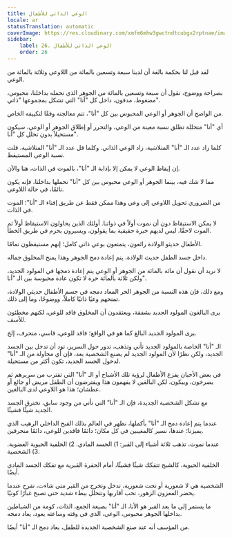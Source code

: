 ```yaml
---
title: الوعي الذاتي للأطفال
locale: ar
statusTranslation: automatic
coverImage: https://res.cloudinary.com/xmfm6mhw3gwctndtcubgx2rptnae/image/upload/v1740468922/small_cover_tratado_de_psicologia_revolucionaria_a4c0dca4e0.webp
sidebar:
    label: 26. الوعي الذاتي للأطفال
    order: 26
---
```

لقد قيل لنا بحكمة بالغة أن لدينا سبعة وتسعين بالمائة من اللاوعي وثلاثة بالمائة من الوعي.

بصراحة ووضوح، نقول أن سبعة وتسعين بالمائة من الجوهر الذي نحمله بداخلنا، محبوس، مضغوط، مدفون، داخل كل "أنا" التي تشكل بمجموعها "ذاتي".

من الواضح أن الجوهر أو الوعي المحبوس بين كل "أنا"، تتم معالجته وفقًا لتكييفه الخاص.

أي "أنا" متحللة تطلق نسبة معينة من الوعي، والتحرر أو إطلاق الجوهر أو الوعي، سيكون مستحيلاً بدون تحلل كل "أنا".

كلما زاد عدد الـ "أنا" المتلاشية، زاد الوعي الذاتي. وكلما قل عدد الـ "أنا" المتلاشية، قلت نسبة الوعي المستيقظ.

إن إيقاظ الوعي لا يمكن إلا بإذابة الـ "أنا"، بالموت في الذات، هنا والآن.

مما لا شك فيه، بينما الجوهر أو الوعي محبوس بين كل "أنا" نحملها بداخلنا، فإنه يكون نائمًا، في حالة اللاوعي.

من الضروري تحويل اللاوعي إلى وعي وهذا ممكن فقط عن طريق إفناء الـ "أنا"؛ الموت في الذات.

لا يمكن الاستيقاظ دون أن نموت أولاً في ذواتنا. أولئك الذين يحاولون الاستيقاظ أولاً ثم الموت لاحقًا، ليس لديهم خبرة حقيقية بما يقولون، ويسيرون بحزم في طريق الخطأ.

الأطفال حديثو الولادة رائعون، يتمتعون بوعي ذاتي كامل؛ إنهم مستيقظون تمامًا.

داخل جسد الطفل حديث الولادة، يتم إعادة دمج الجوهر وهذا يمنح المخلوق جماله.

لا نريد أن نقول أن مائة بالمائة من الجوهر أو الوعي يتم إعادة دمجها في المولود الجديد، ولكن ثلاثة بالمائة حرة لا تكون عادة محبوسة بين الـ "أنا".

ومع ذلك، فإن هذه النسبة من الجوهر الحر المعاد دمجه في جسم الأطفال حديثي الولادة، تمنحهم وعيًا ذاتيًا كاملاً، ووضوحًا، وما إلى ذلك.

يرى البالغون المولود الجديد بشفقة، ويعتقدون أن المخلوق فاقد للوعي، لكنهم مخطئون للأسف.

يرى المولود الجديد البالغ كما هو في الواقع؛ فاقد للوعي، قاسي، منحرف، إلخ.

الـ "أنا" الخاصة بالمولود الجديد تأتي وتذهب، تدور حول السرير، تود أن تدخل بين الجسد الجديد، ولكن نظرًا لأن المولود الجديد لم يصنع الشخصية بعد، فإن أي محاولة من الـ "أنا" لدخول الجسد الجديد، تكون أكثر من مستحيلة.

في بعض الأحيان يفزع الأطفال لرؤية تلك الأشباح أو الـ "أنا" التي تقترب من سريرهم ثم يصرخون، ويبكون، لكن البالغين لا يفهمون هذا ويفترضون أن الطفل مريض أو جائع أو عطشان؛ هذا هو اللاوعي لدى البالغين.

مع تشكل الشخصية الجديدة، فإن الـ "أنا" التي تأتي من وجود سابق، تخترق الجسد الجديد شيئًا فشيئًا.

عندما يتم إعادة دمج الـ "أنا" بأكملها، نظهر في العالم بذلك القبح الداخلي الرهيب الذي يميزنا؛ عندها، نسير كالمغيبين في كل مكان؛ دائمًا فاقدين للوعي، دائمًا منحرفين.

عندما نموت، تذهب ثلاثة أشياء إلى القبر: 1) الجسد المادي. 2) الخلفية الحيوية العضوية. 3) الشخصية.

الخلفية الحيوية، كالشبح تتفكك شيئًا فشيئًا، أمام الحفرة القبرية مع تفكك الجسد المادي أيضًا.

الشخصية هي لا شعورية أو تحت شعورية، تدخل وتخرج من القبر متى شاءت، تفرح عندما يحضر المعزون الزهور، تحب أقاربها وتتحلل ببطء شديد حتى تصبح غبارًا كونيًا.

ما يستمر إلى ما بعد القبر هو الأنا، الـ "أنا" بصيغة الجمع، الذات، كومة من الشياطين بداخلها الجوهر محبوس، الوعي، الذي في وقته وساعته يعود، يعاد دمجه.

من المؤسف أنه عند صنع الشخصية الجديدة للطفل، يعاد دمج الـ "أنا" أيضًا.

